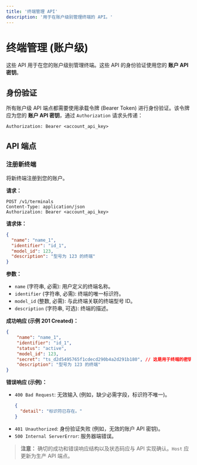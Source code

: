 ```yaml
---
title: '终端管理 API'
description: '用于在账户级别管理终端的 API。'
---
```


# 终端管理 (账户级)

这些 API 用于在您的账户级别管理终端。这些 API 的身份验证使用您的 **账户 API 密钥**。

## 身份验证

所有账户级 API 端点都需要使用承载令牌 (Bearer Token) 进行身份验证。该令牌应为您的 **账户 API 密钥**，通过 `Authorization` 请求头传递：

```http
Authorization: Bearer <account_api_key>
```

## API 端点

### 注册新终端

将新终端注册到您的账户。

**请求：**
```http
POST /v1/terminals
Content-Type: application/json
Authorization: Bearer <account_api_key>
```

**请求体：**

```json
{
  "name": "name_1",
  "identifier": "id_1",
  "model_id": 123,
  "description": "型号为 123 的终端"
}
```

**参数：**

*   `name` (字符串, 必需): 用户定义的终端名称。
*   `identifier` (字符串, 必需): 终端的唯一标识符。
*   `model_id` (整数, 必需): 与此终端关联的终端型号 ID。
*   `description` (字符串, 可选): 终端的描述。

**成功响应 (示例 201 Created)：**

```json
{
	"name": "name_1",
	"identifier": "id_1",
	"status": "active",
	"model_id": 123,
	"secret": "ts_d2d5495765f1cdecd290b4a2d291b180", // 这是用于终端的密钥
	"description": "型号为 123 的终端"
}
```

**错误响应 (示例)：**

*   `400 Bad Request`: 无效输入 (例如，缺少必需字段，标识符不唯一)。
    ```json
    {
      "detail": "标识符已存在。"
    }
    ```
*   `401 Unauthorized`: 身份验证失败 (例如，无效的账户 API 密钥)。
*   `500 Internal ServerError`: 服务器端错误。

> **注意：** 确切的成功和错误响应结构以及状态码应与 API 实现确认。`Host` 应更新为生产 API 端点。
